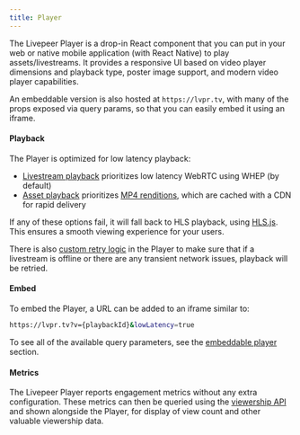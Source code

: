 ```yaml
---
title: Player
---
```


The Livepeer Player is a drop-in React component that you can put in your web or
native mobile application (with React Native) to play assets/livestreams. It
provides a responsive UI based on video player dimensions and playback type,
poster image support, and modern video player capabilities.

An embeddable version is also hosted at `https://lvpr.tv`, with many of the
props exposed via query params, so that you can easily embed it using an iframe.

#### Playback

The Player is optimized for low latency playback:

- [Livestream playback](/developers/guides/playback-a-livestream) prioritizes
  low latency WebRTC using WHEP (by default)
- [Asset playback](/developers/guides/playback-an-asset) prioritizes
  [MP4 renditions](/sdks/livepeer-react/player/Root#mp4-playback-urls), which
  are cached with a CDN for rapid delivery

If any of these options fail, it will fall back to HLS playback, using
[HLS.js](https://github.com/video-dev/hls.js). This ensures a smooth viewing
experience for your users.

There is also
[custom retry logic](/sdks/livepeer-react/player/Root#technical-details) in the
Player to make sure that if a livestream is offline or there are any transient
network issues, playback will be retried.

#### Embed

To embed the Player, a URL can be added to an iframe similar to:

```bash
https://lvpr.tv?v={playbackId}&lowLatency=true
```

To see all of the available query parameters, see the
[embeddable player](/developers/guides/playback-an-asset#embeddable-player)
section.

#### Metrics

The Livepeer Player reports engagement metrics without any extra configuration.
These metrics can then be queried using the
[viewership API](/developers/guides/get-engagement-analytics-via-api) and shown
alongside the Player, for display of view count and other valuable viewership
data.
